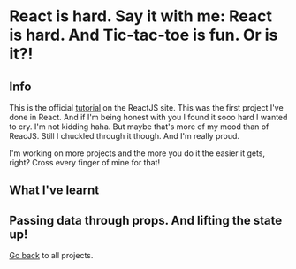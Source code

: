 
<Layout>

# React is hard. Say it with me: React is hard. And Tic-tac-toe is fun. Or is it?!

## Info
This is the official [tutorial](https://reactjs.org/tutorial/tutorial.html) on the ReactJS site.
This was the first project I've done in React.
And if I'm being honest with you I found it sooo hard I wanted to cry.
I'm not kidding haha.
But maybe that's more of my mood than of ReacJS.
Still I chuckled through it though. And I'm really proud.

I'm working on more projects and the more you do it the easier it gets, right?
Cross every finger of mine for that!

## What I've learnt
Passing data through props. And lifting the state up!
---
[Go back](/) to all projects.
</Layout>